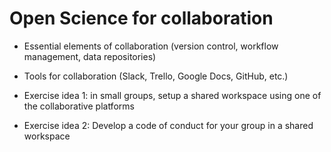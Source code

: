 # Open Science for collaboration {#collaborate}

* Essential elements of collaboration (version control, workflow management, data repositories)

* Tools for collaboration (Slack, Trello, Google Docs, GitHub, etc.)

* Exercise idea 1: in small groups, setup a shared workspace using one of the collaborative platforms 

* Exercise idea 2: Develop a code of conduct for your group in a shared workspace
